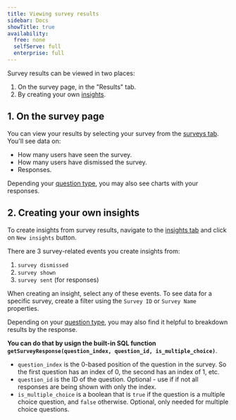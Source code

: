 ```yaml
---
title: Viewing survey results
sidebar: Docs
showTitle: true
availability:
  free: none
  selfServe: full
  enterprise: full
---
```


Survey results can be viewed in two places:

1. On the survey page, in the "Results" tab.
2. By creating your own [insights](/docs/product-analytics/insights).

## 1. On the survey page

You can view your results by selecting your survey from the [surveys tab](https://app.posthog.com/surveys). You'll see data on:

- How many users have seen the survey.
- How many users have dismissed the survey.
- Responses.

Depending your [question type](/docs/surveys/creating-surveys#question-type), you may also see charts with your responses.

<ProductScreenshot
    imageLight={surveyResultsLight}
    imageDark={surveyResultsDark}
    alt="Sample survey results"
    classes="rounded"
/>

## 2. Creating your own insights

To create insights from survey results, navigate to the [insights tab](https://app.posthog.com/insights) and click on `New insights` button.

There are 3 survey-related events you create insights from:

1. `survey dismissed`
2. `survey shown`
3. `survey sent` (for responses)

When creating an insight, select any of these events. To see data for a specific survey, create a filter using the `Survey ID` or `Survey Name` properties.

Depending on your [question type](/docs/surveys/creating-surveys#question-type), you may also find it helpful to breakdown results by the response.

**You can do that by usign the built-in SQL function `getSurveyResponse(question_index, question_id, is_multiple_choice)`**.

- `question_index` is the 0-based position of the question in the survey. So the first question has an index of 0, the second has an index of 1, etc.
- `question_id` is the ID of the question. Optional - use if if not all responses are being shown with only the index.
- `is_multiple_choice` is a boolean that is `true` if the question is a multiple choice question, and `false` otherwise. Optional, only needed for multiple choice questions.

<ProductVideo
    videoLight={surveyInsightsLight}
    videoDark={surveyInsightsDark}
    alt="How to create insights from surveys"
    classes="rounded"
/>
